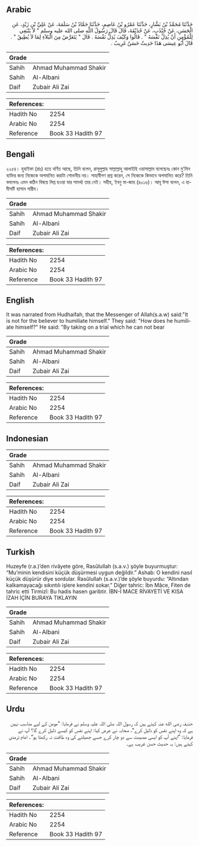 ## Arabic


<div dir="rtl" lang="ar" style={{fontSize:'larger',backgroundColor:'#f8f9fa',padding:20}}>
حَدَّثَنَا مُحَمَّدُ بْنُ بَشَّارٍ، حَدَّثَنَا عَمْرُو بْنُ عَاصِمٍ، حَدَّثَنَا حَمَّادُ بْنُ سَلَمَةَ، عَنْ عَلِيِّ بْنِ زَيْدٍ، عَنِ الْحَسَنِ، عَنْ جُنْدُبٍ، عَنْ حُذَيْفَةَ، قَالَ قَالَ رَسُولُ اللَّهِ صلى الله عليه وسلم ‏"‏ لاَ يَنْبَغِي لِلْمُؤْمِنِ أَنْ يُذِلَّ نَفْسَهُ ‏"‏ ‏.‏ قَالُوا وَكَيْفَ يُذِلُّ نَفْسَهُ ‏.‏ قَالَ ‏"‏ يَتَعَرَّضُ مِنَ الْبَلاَءِ لِمَا لاَ يُطِيقُ ‏"‏ ‏.‏ قَالَ أَبُو عِيسَى هَذَا حَدِيثٌ حَسَنٌ غَرِيبٌ ‏.‏
</div>
<div style={{backgroundColor:'#f8f9fa',padding:20, marginBottom: 10}}><table> <thead> <tr> <th>Grade</th> <th></th> </tr> </thead> <tbody> <tr><td>Sahih</td><td>Ahmad Muhammad Shakir</td></tr><tr><td>Sahih</td><td>Al-Albani</td></tr><tr><td>Daif</td><td>Zubair Ali Zai</td></tr></tbody></table><table> <thead> <tr> <th>References:</th> <th></th> </tr> </thead> <tbody><tr><td>Hadith No</td><td>2254</td></tr><tr><td>Arabic No</td><td>2254</td></tr><tr><td>Reference</td><td>Book 33 Hadith 97</td></tr></tbody></table></div>

## Bengali


<div dir="ltr" lang="bn" style={{fontSize:'larger',backgroundColor:'#f8f9fa',padding:20}}>
২২৫৪। হুযাইফা (রাঃ) হতে বর্ণিত আছে, তিনি বলেন, রাসূলুল্লাহ সাল্লাল্লাহু আলাইহি ওয়াসাল্লাম বলেছেনঃ কোন মু'মিন ব্যক্তির জন্য নিজেকে অপমানিত করাটা শোভনীয় নয়। সাহাবীগণ প্রশ্ন করেন, সে নিজেকে কিভাবে অপমানিত করে? তিনি বললেনঃ এমন কঠিন বিষয়ে লিপ্ত হওয়া যার সামর্থ্য তার নেই। সহীহ, ইবনু মা-জাহ (৪০১৬)। আবূ ঈসা বলেন, এ হাদীসটি হাসান গারীব।
</div>
<div style={{backgroundColor:'#f8f9fa',padding:20, marginBottom: 10}}><table> <thead> <tr> <th>Grade</th> <th></th> </tr> </thead> <tbody> <tr><td>Sahih</td><td>Ahmad Muhammad Shakir</td></tr><tr><td>Sahih</td><td>Al-Albani</td></tr><tr><td>Daif</td><td>Zubair Ali Zai</td></tr></tbody></table><table> <thead> <tr> <th>References:</th> <th></th> </tr> </thead> <tbody><tr><td>Hadith No</td><td>2254</td></tr><tr><td>Arabic No</td><td>2254</td></tr><tr><td>Reference</td><td>Book 33 Hadith 97</td></tr></tbody></table></div>

## English


<div dir="ltr" lang="en" style={{fontSize:'larger',backgroundColor:'#f8f9fa',padding:20}}>
It was narrated from Hudhaifah, that the Messenger of Allah(s.a.w) said:"It is not for the believer to humiliate himself." They said: "How does he humiliate himself?" He said: "By taking on a trial which he can not bear
</div>
<div style={{backgroundColor:'#f8f9fa',padding:20, marginBottom: 10}}><table> <thead> <tr> <th>Grade</th> <th></th> </tr> </thead> <tbody> <tr><td>Sahih</td><td>Ahmad Muhammad Shakir</td></tr><tr><td>Sahih</td><td>Al-Albani</td></tr><tr><td>Daif</td><td>Zubair Ali Zai</td></tr></tbody></table><table> <thead> <tr> <th>References:</th> <th></th> </tr> </thead> <tbody><tr><td>Hadith No</td><td>2254</td></tr><tr><td>Arabic No</td><td>2254</td></tr><tr><td>Reference</td><td>Book 33 Hadith 97</td></tr></tbody></table></div>

## Indonesian


<div dir="ltr" lang="id" style={{fontSize:'larger',backgroundColor:'#f8f9fa',padding:20}}>

</div>
<div style={{backgroundColor:'#f8f9fa',padding:20, marginBottom: 10}}><table> <thead> <tr> <th>Grade</th> <th></th> </tr> </thead> <tbody> <tr><td>Sahih</td><td>Ahmad Muhammad Shakir</td></tr><tr><td>Sahih</td><td>Al-Albani</td></tr><tr><td>Daif</td><td>Zubair Ali Zai</td></tr></tbody></table><table> <thead> <tr> <th>References:</th> <th></th> </tr> </thead> <tbody><tr><td>Hadith No</td><td>2254</td></tr><tr><td>Arabic No</td><td>2254</td></tr><tr><td>Reference</td><td>Book 33 Hadith 97</td></tr></tbody></table></div>

## Turkish


<div dir="ltr" lang="tr" style={{fontSize:'larger',backgroundColor:'#f8f9fa',padding:20}}>
Huzeyfe (r.a.)’den rivâyete göre, Rasûlullah (s.a.v.) şöyle buyurmuştur: “Mu’minin kendisini küçük düşürmesi uygun değildir.” Ashab: O kendini nasıl küçük düşürür diye sordular. Rasûlullah (s.a.v.)’de şöyle buyurdu: “Altından kalkamayacağı sıkıntılı işlere kendini sokar.” Diğer tahric: İbn Mâce, Fiten de tahric etti Tirmizî: Bu hadis hasen garibtir. İBN-İ MACE RİVAYETİ VE KISA İZAH İÇİN BURAYA TIKLAYIN
</div>
<div style={{backgroundColor:'#f8f9fa',padding:20, marginBottom: 10}}><table> <thead> <tr> <th>Grade</th> <th></th> </tr> </thead> <tbody> <tr><td>Sahih</td><td>Ahmad Muhammad Shakir</td></tr><tr><td>Sahih</td><td>Al-Albani</td></tr><tr><td>Daif</td><td>Zubair Ali Zai</td></tr></tbody></table><table> <thead> <tr> <th>References:</th> <th></th> </tr> </thead> <tbody><tr><td>Hadith No</td><td>2254</td></tr><tr><td>Arabic No</td><td>2254</td></tr><tr><td>Reference</td><td>Book 33 Hadith 97</td></tr></tbody></table></div>

## Urdu


<div dir="rtl" lang="ur" style={{fontSize:'larger',backgroundColor:'#f8f9fa',padding:20}}>
حذیفہ رضی الله عنہ کہتے ہیں کہ رسول اللہ صلی اللہ علیہ وسلم نے فرمایا: ”مومن کے لیے مناسب نہیں ہے کہ وہ اپنے نفس کو ذلیل کرے“، صحابہ نے عرض کیا: اپنے نفس کو کیسے ذلیل کرے گا؟ آپ نے فرمایا: ”اپنے آپ کو ایسی مصیبت سے دو چار کرے جسے جھیلنے کی وہ طاقت نہ رکھتا ہو“۔ امام ترمذی کہتے ہیں: یہ حدیث حسن غریب ہے۔
</div>
<div style={{backgroundColor:'#f8f9fa',padding:20, marginBottom: 10}}><table> <thead> <tr> <th>Grade</th> <th></th> </tr> </thead> <tbody> <tr><td>Sahih</td><td>Ahmad Muhammad Shakir</td></tr><tr><td>Sahih</td><td>Al-Albani</td></tr><tr><td>Daif</td><td>Zubair Ali Zai</td></tr></tbody></table><table> <thead> <tr> <th>References:</th> <th></th> </tr> </thead> <tbody><tr><td>Hadith No</td><td>2254</td></tr><tr><td>Arabic No</td><td>2254</td></tr><tr><td>Reference</td><td>Book 33 Hadith 97</td></tr></tbody></table></div>